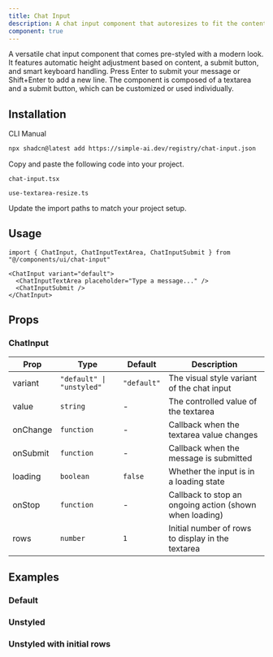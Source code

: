 ```yaml
---
title: Chat Input
description: A chat input component that autoresizes to fit the content and features a submit button.
component: true
---
```


<ComponentPreview
  name="chat-input-demo"
  title="Chat Input"
  description="A chat input component"
/>

A versatile chat input component that comes pre-styled with a modern look. It features automatic height adjustment based on content, a submit button, and smart keyboard handling. Press Enter to submit your message or Shift+Enter to add a new line. The component is composed of a textarea and a submit button, which can be customized or used individually.


## Installation

<Tabs defaultValue="cli">

<TabsList>
  <TabsTrigger value="cli">CLI</TabsTrigger>
  <TabsTrigger value="manual">Manual</TabsTrigger>
</TabsList>
<TabsContent value="cli">

```bash
npx shadcn@latest add https://simple-ai.dev/registry/chat-input.json
```

</TabsContent>

<TabsContent value="manual">

<Steps>

<Step>Copy and paste the following code into your project.</Step>

`chat-input.tsx`

<ComponentSource name="chat-input" />

`use-textarea-resize.ts`

<ComponentSource name="use-textarea-resize" />

<Step>Update the import paths to match your project setup.</Step>

</Steps>

</TabsContent>

</Tabs>

## Usage

```tsx
import { ChatInput, ChatInputTextArea, ChatInputSubmit } from "@/components/ui/chat-input"
```

```tsx
<ChatInput variant="default">
  <ChatInputTextArea placeholder="Type a message..." />
  <ChatInputSubmit />
</ChatInput>
```

## Props

### ChatInput

| Prop      | Type                     | Default     | Description                                               |
| --------- | ------------------------ | ----------- | --------------------------------------------------------- |
| variant   | `"default" \| "unstyled"` | `"default"` | The visual style variant of the chat input                |
| value     | `string`                 | -           | The controlled value of the textarea                      |
| onChange  | `function`               | -           | Callback when the textarea value changes                  |
| onSubmit  | `function`               | -           | Callback when the message is submitted                    |
| loading   | `boolean`                | `false`     | Whether the input is in a loading state                   |
| onStop    | `function`               | -           | Callback to stop an ongoing action (shown when loading)   |
| rows      | `number`                 | `1`         | Initial number of rows to display in the textarea         |

## Examples

### Default

<ComponentPreview name="chat-input-demo" />

### Unstyled

<ComponentPreview name="chat-input-unstyled" />

### Unstyled with initial rows

<ComponentPreview name="chat-input-unstyled-initial-rows" />
